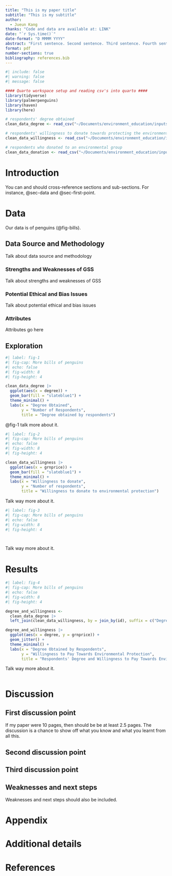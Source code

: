```yaml
---
title: "This is my paper title"
subtitle: "This is my subtitle"
author: 
  - Jueun Kang
thanks: "Code and data are available at: LINK"
date: "`r Sys.time()`"
date-format: "D MMMM YYYY"
abstract: "First sentence. Second sentence. Third sentence. Fourth sentence."
format: pdf
number-sections: true
bibliography: references.bib
---
```


```r
#| include: false
#| warning: false
#| message: false

#### Quarto workspace setup and reading csv's into quarto ####
library(tidyverse)
library(palmerpenguins)
library(haven)
library(here)

# respondents' degree obtained 
clean_data_degree <- read_csv("~/Documents/environment_education/inputs/data/degrees_clean.csv")

# respondents' willingness to donate towards protecting the environment
clean_data_willingness <- read_csv("~/Documents/environment_education/inputs/data/willingness_clean.csv")

# respondents who donated to an environmental group
clean_data_donation <- read_csv("~/Documents/environment_education/inputs/data/donation_clean.csv")

```


# Introduction

You can and should cross-reference sections and sub-sections. For instance, @sec-data and @sec-first-point. 



# Data {#sec-data}

Our data is of penguins (@fig-bills).

## Data Source and Methodology

Talk about data source and methodology

### Strengths and Weaknesses of GSS

Talk about strengths and weaknesses of GSS

### Potential Ethical and Bias Issues

Talk about potential ethical and bias issues

### Attributes

Attributes go here


## Exploration

```r
#| label: fig-1
#| fig-cap: More bills of penguins
#| echo: false
#| fig-width: 8
#| fig-height: 4

clean_data_degree |>
  ggplot(aes(x = degree)) +
  geom_bar(fill = "slateblue1") +
  theme_minimal() +
  labs(x = "Degree Obtained",
       y = "Number of Respondents",
       title = "Degree obtained by respondents")
```

@fig-1 talk more about it.


```r
#| label: fig-2
#| fig-cap: More bills of penguins
#| echo: false
#| fig-width: 8
#| fig-height: 4

clean_data_willingness |>
  ggplot(aes(x = grnprice)) +
  geom_bar(fill = "slateblue1") +
  theme_minimal() +
  labs(x = "Willingness to donate",
       y = "Number of respondents",
       title = "Willingness to donate to environmental protection")
```
\newpage
Talk way more about it. 

```r
#| label: fig-3
#| fig-cap: More bills of penguins
#| echo: false
#| fig-width: 8
#| fig-height: 4




```

\newpage
Talk way more about it. 


# Results

```r
#| label: fig-4
#| fig-cap: More bills of penguins
#| echo: false
#| fig-width: 8
#| fig-height: 4

degree_and_willingness <-
  clean_data_degree |>
  left_join(clean_data_willingness, by = join_by(id), suffix = c("Degree", "Willingness"))

degree_and_willingness |>
  ggplot(aes(x = degree, y = grnprice)) +
  geom_jitter() +
  theme_minimal() +
  labs(x = "Degree Obtained by Respondents",
       y = "Willingness to Pay Towards Environmental Protection",
       title = "Respondents' Degree and Willingness to Pay Towards Environment")

```
\newpage
Talk way more about it. 

```r



```

# Discussion

## First discussion point {#sec-first-point}

If my paper were 10 pages, then should be be at least 2.5 pages. The discussion is a chance to show off what you know and what you learnt from all this. 

## Second discussion point

## Third discussion point

## Weaknesses and next steps

Weaknesses and next steps should also be included.

\newpage

\appendix

# Appendix {-}


# Additional details


\newpage


# References


